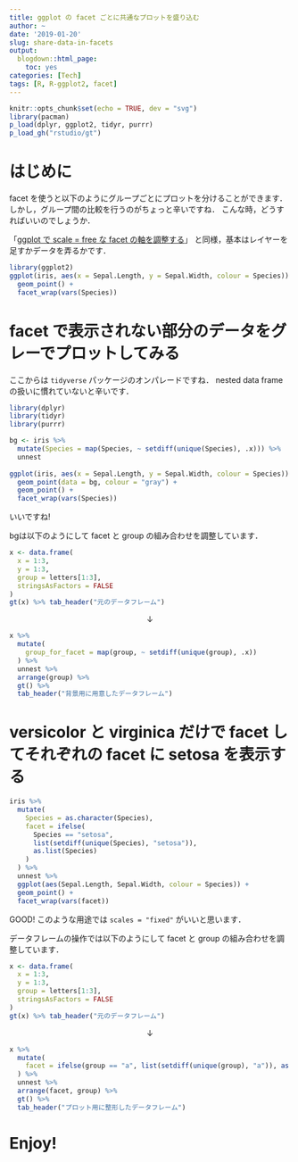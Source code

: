 ```yaml
---
title: ggplot の facet ごとに共通なプロットを盛り込む
author: ~
date: '2019-01-20'
slug: share-data-in-facets
output:
  blogdown::html_page:
    toc: yes
categories: [Tech]
tags: [R, R-ggplot2, facet]
---
```


```r
knitr::opts_chunk$set(echo = TRUE, dev = "svg")
library(pacman)
p_load(dplyr, ggplot2, tidyr, purrr)
p_load_gh("rstudio/gt")
```

# はじめに

facet を使うと以下のようにグループごとにプロットを分けることができます．
しかし，グループ間の比較を行うのがちょっと辛いですね．
こんな時，どうすればいいのでしょうか．

「[ggplot で scale = free な facet の軸を調整する](https://atusy.github.io/blog/2019/01/20/control-axes-in-faceted-plots/)」
と同様，基本はレイヤーを足すかデータを弄るかです．


```r
library(ggplot2)
ggplot(iris, aes(x = Sepal.Length, y = Sepal.Width, colour = Species)) +
  geom_point() +
  facet_wrap(vars(Species))
```

# facet で表示されない部分のデータをグレーでプロットしてみる

ここからは `tidyverse` パッケージのオンパレードですね．
nested data frame の扱いに慣れていないと辛いです．

```r
library(dplyr)
library(tidyr)
library(purrr)

bg <- iris %>% 
  mutate(Species = map(Species, ~ setdiff(unique(Species), .x))) %>%
  unnest
  
ggplot(iris, aes(x = Sepal.Length, y = Sepal.Width, colour = Species)) +
  geom_point(data = bg, colour = "gray") +
  geom_point() +
  facet_wrap(vars(Species))
```

いいですね!


bgは以下のようにして facet と group の組み合わせを調整しています．

```r
x <- data.frame(
  x = 1:3,
  y = 1:3,
  group = letters[1:3],
  stringsAsFactors = FALSE
)
gt(x) %>% tab_header("元のデータフレーム")
```

<div style="text-align:center"> ↓ </div>

```r
x %>%
  mutate(
    group_for_facet = map(group, ~ setdiff(unique(group), .x))
  ) %>%
  unnest %>%
  arrange(group) %>%
  gt() %>% 
  tab_header("背景用に用意したデータフレーム")
```


# versicolor と virginica だけで facet してそれぞれの facet に setosa を表示する



```r
iris %>%
  mutate(
    Species = as.character(Species),
    facet = ifelse(
      Species == "setosa", 
      list(setdiff(unique(Species), "setosa")),
      as.list(Species)
    )
  ) %>%
  unnest %>%
  ggplot(aes(Sepal.Length, Sepal.Width, colour = Species)) +
  geom_point() +
  facet_wrap(vars(facet))
```

GOOD! このような用途では `scales = "fixed"` がいいと思います．

データフレームの操作では以下のようにして facet と group の組み合わせを調整しています．

```r
x <- data.frame(
  x = 1:3,
  y = 1:3,
  group = letters[1:3],
  stringsAsFactors = FALSE
)
gt(x) %>% tab_header("元のデータフレーム")
```

<div style="text-align:center"> ↓ </div>

```r
x %>%
  mutate(
    facet = ifelse(group == "a", list(setdiff(unique(group), "a")), as.list(group))
  ) %>%
  unnest %>%
  arrange(facet, group) %>%
  gt() %>% 
  tab_header("プロット用に整形したデータフレーム")
```


# Enjoy!